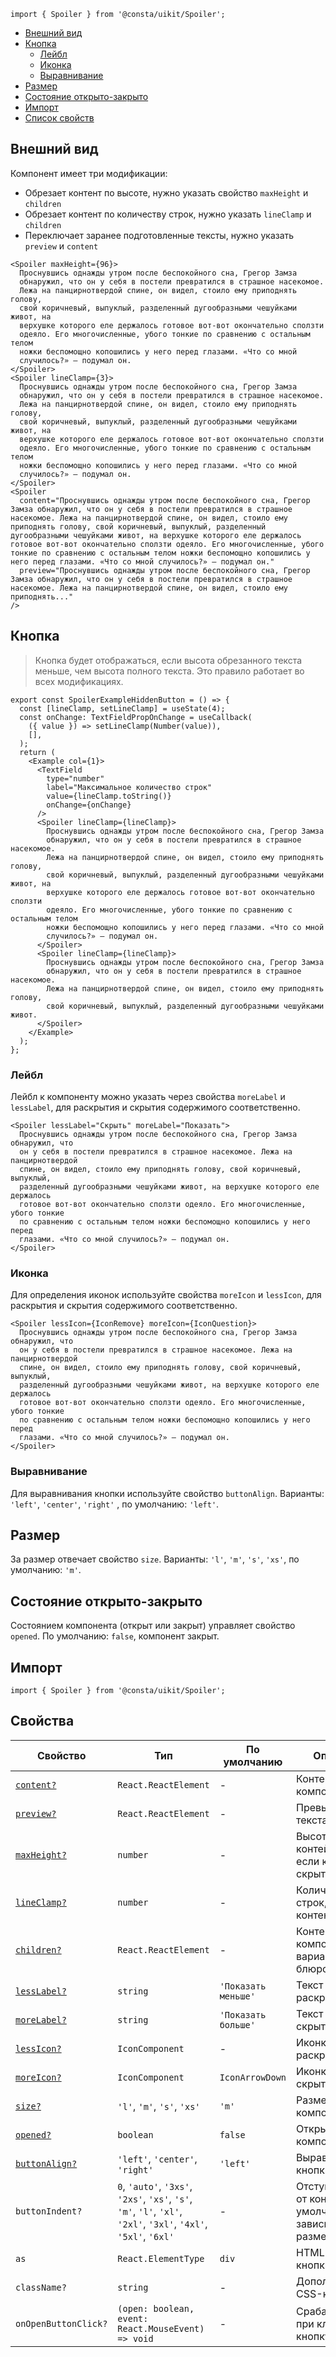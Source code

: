 
```tsx
import { Spoiler } from '@consta/uikit/Spoiler';
```

<MdxMenu>

- [Внешний вид](#внешний-вид)
- [Кнопка](#кнопка)
  - [Лейбл](#лейбл)
  - [Иконка](#иконка)
  - [Выравнивание](#выравнивание)
- [Размер](#размер)
- [Состояние открыто-закрыто](#состояние)
- [Импорт](#импорт)
- [Список свойств](#свойства)

</MdxMenu>

## Внешний вид

Компонент имеет три модификации:

- Обрезает контент по высоте, нужно указать свойство `maxHeight` и `children`
- Обрезает контент по количеству строк, нужно указать `lineClamp` и `children`
- Переключает заранее подготовленные тексты, нужно указать `preview` и `content`

```tsx
<Spoiler maxHeight={96}>
  Проснувшись однажды утром после беспокойного сна, Грегор Замза
  обнаружил, что он у себя в постели превратился в страшное насекомое.
  Лежа на панцирнотвердой спине, он видел, стоило ему приподнять голову,
  свой коричневый, выпуклый, разделенный дугообразными чешуйками живот, на
  верхушке которого еле держалось готовое вот-вот окончательно сползти
  одеяло. Его многочисленные, убого тонкие по сравнению с остальным телом
  ножки беспомощно копошились у него перед глазами. «Что со мной
  случилось?» – подумал он.
</Spoiler>
<Spoiler lineClamp={3}>
  Проснувшись однажды утром после беспокойного сна, Грегор Замза
  обнаружил, что он у себя в постели превратился в страшное насекомое.
  Лежа на панцирнотвердой спине, он видел, стоило ему приподнять голову,
  свой коричневый, выпуклый, разделенный дугообразными чешуйками живот, на
  верхушке которого еле держалось готовое вот-вот окончательно сползти
  одеяло. Его многочисленные, убого тонкие по сравнению с остальным телом
  ножки беспомощно копошились у него перед глазами. «Что со мной
  случилось?» – подумал он.
</Spoiler>
<Spoiler
  content="Проснувшись однажды утром после беспокойного сна, Грегор Замза обнаружил, что он у себя в постели превратился в страшное насекомое. Лежа на панцирнотвердой спине, он видел, стоило ему приподнять голову, свой коричневый, выпуклый, разделенный дугообразными чешуйками живот, на верхушке которого еле держалось готовое вот-вот окончательно сползти одеяло. Его многочисленные, убого тонкие по сравнению с остальным телом ножки беспомощно копошились у него перед глазами. «Что со мной случилось?» – подумал он."
  preview="Проснувшись однажды утром после беспокойного сна, Грегор Замза обнаружил, что он у себя в постели превратился в страшное насекомое. Лежа на панцирнотвердой спине, он видел, стоило ему приподнять..."
/>
```

<SpoilerExampleMode />

## Кнопка

> Кнопка будет отображаться, если высота обрезанного текста меньше, чем высота полного текста.
> Это правило работает во всех модификациях.

```tsx
export const SpoilerExampleHiddenButton = () => {
  const [lineClamp, setLineClamp] = useState(4);
  const onChange: TextFieldPropOnChange = useCallback(
    ({ value }) => setLineClamp(Number(value)),
    [],
  );
  return (
    <Example col={1}>
      <TextField
        type="number"
        label="Максимальное количество строк"
        value={lineClamp.toString()}
        onChange={onChange}
      />
      <Spoiler lineClamp={lineClamp}>
        Проснувшись однажды утром после беспокойного сна, Грегор Замза
        обнаружил, что он у себя в постели превратился в страшное насекомое.
        Лежа на панцирнотвердой спине, он видел, стоило ему приподнять голову,
        свой коричневый, выпуклый, разделенный дугообразными чешуйками живот, на
        верхушке которого еле держалось готовое вот-вот окончательно сползти
        одеяло. Его многочисленные, убого тонкие по сравнению с остальным телом
        ножки беспомощно копошились у него перед глазами. «Что со мной
        случилось?» – подумал он.
      </Spoiler>
      <Spoiler lineClamp={lineClamp}>
        Проснувшись однажды утром после беспокойного сна, Грегор Замза
        обнаружил, что он у себя в постели превратился в страшное насекомое.
        Лежа на панцирнотвердой спине, он видел, стоило ему приподнять голову,
        свой коричневый, выпуклый, разделенный дугообразными чешуйками живот.
      </Spoiler>
    </Example>
  );
};
```

<SpoilerExampleHiddenButton />

### Лейбл

Лейбл к компоненту можно указать через свойства `moreLabel` и `lessLabel`, для раскрытия и скрытия содержимого соответственно.

```tsx
<Spoiler lessLabel="Скрыть" moreLabel="Показать">
  Проснувшись однажды утром после беспокойного сна, Грегор Замза обнаружил, что
  он у себя в постели превратился в страшное насекомое. Лежа на панцирнотвердой
  спине, он видел, стоило ему приподнять голову, свой коричневый, выпуклый,
  разделенный дугообразными чешуйками живот, на верхушке которого еле держалось
  готовое вот-вот окончательно сползти одеяло. Его многочисленные, убого тонкие
  по сравнению с остальным телом ножки беспомощно копошились у него перед
  глазами. «Что со мной случилось?» – подумал он.
</Spoiler>
```

<SpoilerExampleLabel />

### Иконка

Для определения иконок используйте свойства `moreIcon` и `lessIcon`, для раскрытия и скрытия содержимого соответственно.

```tsx
<Spoiler lessIcon={IconRemove} moreIcon={IconQuestion}>
  Проснувшись однажды утром после беспокойного сна, Грегор Замза обнаружил, что
  он у себя в постели превратился в страшное насекомое. Лежа на панцирнотвердой
  спине, он видел, стоило ему приподнять голову, свой коричневый, выпуклый,
  разделенный дугообразными чешуйками живот, на верхушке которого еле держалось
  готовое вот-вот окончательно сползти одеяло. Его многочисленные, убого тонкие
  по сравнению с остальным телом ножки беспомощно копошились у него перед
  глазами. «Что со мной случилось?» – подумал он.
</Spoiler>
```

<SpoilerExampleIcon />

### Выравнивание

Для выравнивания кнопки используйте свойство `buttonAlign`. Варианты: `'left'`, `'center'`, `'right'` , по умолчанию: `'left'`.

<SpoilerExampleAlign />

## Размер

За размер отвечает свойство `size`. Варианты: `'l'`, `'m'`, `'s'`, `'xs'`, по умолчанию: `'m'`.

<SpoilerExampleSize />

## Состояние открыто-закрыто

Состоянием компонента (открыт или закрыт) управляет свойство `opened`. По умолчанию: `false`, компонент закрыт.

## Импорт

```tsx
import { Spoiler } from '@consta/uikit/Spoiler';
```

## Свойства

| Свойство                        | Тип                                                                                                               | По умолчанию        | Описание                                                           |
| ------------------------------- | ----------------------------------------------------------------------------------------------------------------- | ------------------- | ------------------------------------------------------------------ |
| [`content?`](#внешний-вид)      | `React.ReactElement`                                                                                              | -                   | Контент в компоненте                                               |
| [`preview?`](#внешний-вид)      | `React.ReactElement`                                                                                              | -                   | Превью полного текста                                              |
| [`maxHeight?`](#внешний-вид)    | `number`                                                                                                          | -                   | Высота контейнера, если контент скрыт                              |
| [`lineClamp?`](#внешний-вид)    | `number`                                                                                                          | -                   | Количество строк, если контент скрыт                               |
| [`children?`](#внешний-вид)     | `React.ReactElement`                                                                                              | -                   | Контент компонента при вариации с блюром                           |
| [`lessLabel?`](#лейбл)          | `string`                                                                                                          | `'Показать меньше'` | Текст для раскрытия                                                |
| [`moreLabel?`](#лейбл)          | `string`                                                                                                          | `'Показать больше'` | Текст для скрытия                                                  |
| [`lessIcon?`](#иконка)          | `IconComponent`                                                                                                   | -                   | Иконка для раскрытия                                               |
| [`moreIcon?`](#иконка)          | `IconComponent`                                                                                                   | `IconArrowDown`     | Иконка для скрытия                                                 |
| [`size?`](#размер)              | `'l'`, `'m'`, `'s'`, `'xs'`                                                                                       | `'m'`               | Размер компонента                                                  |
| [`opened?`](#состояние)         | `boolean`                                                                                                         | `false`             | Открыт ли компонент                                                |
| [`buttonAlign?`](#выравнивание) | `'left'`, `'center'`, `'right'`                                                                                   | `'left'`            | Выравнивание кнопки                                                |
| `buttonIndent?`                 | `0`, `'auto'`, `'3xs'`, `'2xs'`, `'xs'`, `'s'`, `'m'`, `'l'`, `'xl'`, `'2xl'`, `'3xl'`, `'4xl'`, `'5xl'`, `'6xl'` | -                   | Отступ кнопки от контента, по умолчанию зависит от размера(`size`) |
| `as`                            | `React.ElementType`                                                                                               | `div`               | HTML-тег для кнопки                                                |
| `className?`                    | `string`                                                                                                          | -                   | Дополнительные CSS-классы                                          |
| `onOpenButtonClick?`            | `(open: boolean, event: React.MouseEvent) => void`                                                                | -                   | Срабатывает при клике на кнопку                                    |

